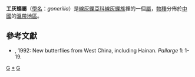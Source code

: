 {{NoteTA
|G1=Butterfly
}}
{{Automatic taxobox
| taxon = gonerilia
| image = 
| image_caption = 
| authority = [[Shirozu|Shirozu]] & [[Yamamoto|Yamamoto]], 1956
| type_species = [[天使工灰蝶|天使工灰蝶]]<br />
''Thecla seraphim''
| type_species_authority = [[Oberthür|Oberthür]], 1886
| subdivision_ranks = [[物種|物種]]
| subdivision = 
* [[菩薩工灰蝶|菩薩工灰蝶]] Gonerilia buddha
* [[網村工灰蝶|網村工灰蝶]] Gonerilia okamurai
* [[佩工灰蝶|佩工灰蝶]] Gonerilia pesthis
* [[天使工灰蝶|天使工灰蝶]] Gonerilia seraphim
* [[銀線工灰蝶|銀線工灰蝶]] Gonerilia thespis
}}

'''工灰蝶屬'''（[[學名|學名]]：''gonerilia''）是[[線灰蝶亞科|線灰蝶亞科]][[線灰蝶族|線灰蝶族]]裡的一個[[屬|屬]]，[[物種|物種]]分佈於[[中國|中國]]的[[溫帶地區|溫帶地區]]。

== 參考文獻 ==
* {{aut|Sugiyama, H.}}, 1992: New butterflies from West China, including Hainan. ''Pallarge'' '''1''': 1-19.{{en}}

{{Commons category|gonerilia}}
{{Taxonbar}}

[[Category:1956年描述的分类群|G]]
[[Category:工灰蝶屬|*]]
[[Category:線灰蝶族|G]]